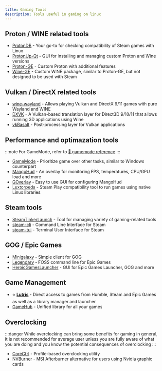 ```yaml
---
title: Gaming Tools
description: Tools useful in gaming on linux
---
```



## Proton / WINE related tools
- [ProtonDB](https://www.protondb.com/) - Your go-to for checking compatibility of Steam games with Linux
- [ProtonUp-Qt](https://github.com/DavidoTek/ProtonUp-Qt/) - GUI for installing and managing custom Proton and Wine versions
- [Proton-GE](https://github.com/GloriousEggroll/proton-ge-custom) - Custom Proton with additional features
- [Wine-GE](https://github.com/gloriouseggroll/wine-ge-custom) - Custom WINE package, similar to Proton-GE, but not designed to be used with Steam

## Vulkan / DirectX related tools
- [wine-wayland](https://github.com/varmd/wine-wayland) - Allows playing Vulkan and DirectX 9/11 games with pure Wayland and WINE
- [DXVK](https://github.com/doitsujin/dxvk) - A Vulkan-based translation layer for Direct3D 9/10/11 that allows running 3D applications using Wine
- [vkBasalt](https://github.com/DadSchoorse/vkBasalt) - Post-processing layer for Vulkan applications

## Performance and optimazation tools
:::note
For GameMode, refer to [🔗 gamemode reference](../reference/gamemode)
:::

- [GameMode](https://github.com/FeralInteractive/gamemode) - Prioritize game over other tasks, similar to Windows counterpart
- [MangoHud](https://github.com/flightlessmango/MangoHud) - An overlay for monitoring FPS, temperatures, CPU/GPU load and more
- [GOverlay](https://github.com/benjamimgois/goverlay) - Easy to use GUI for configuring MangoHud
- [Luxtorpeda](https://github.com/luxtorpeda-dev/luxtorpeda) - Steam Play compatibility tool to run games using native Linux libraries

## Steam tools

- [SteamTinkerLaunch](https://github.com/sonic2kk/steamtinkerlaunch) - Tool for managing variety of gaming-related tools
- [steam-cli](https://github.com/berenm/steam-cli) - Command Line Interface for Steam
- [steam-tui](https://github.com/dmadisetti/steam-tui) - Terminal User Interface for Steam

## GOG / Epic Games

- [Minigalaxy](https://sharkwouter.github.io/minigalaxy/) - Simple client for GOG
- [Legendary](https://github.com/derrod/legendary) - FOSS command line for Epic Games
- [HeroicGamesLauncher](https://heroicgameslauncher.com/) - GUI for Epic Games Launcher, GOG and more

## Game Management

- ⭐ **[Lutris](https://lutris.net/)** - Direct access to games from Humble, Steam and Epic Games as well as a library manager and launcher
- [GameHub](https://tkashkin.github.io/projects/gamehub/) - Unified library for all your games

## Overclocking

:::danger
While overclocking can bring some benefits for gaming in general, it is not recommended for average user unless you are fully aware of what you are doing and you know the potential consequences of overclocking
:::

- [CoreCtrl](https://gitlab.com/corectrl/corectrl) - Profile-based overclocking utility
- [NVBurner](https://github.com/iloveichigo/NVBurner) - MSI Afterburner alternative for users using Nvidia graphic cards